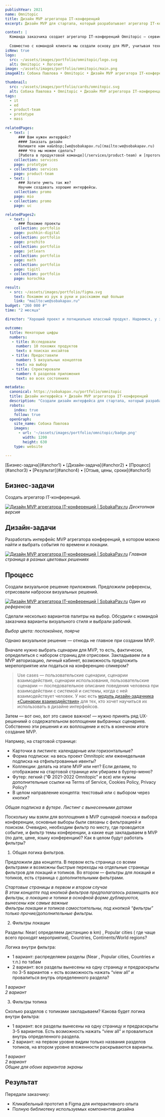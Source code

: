 ```yaml
---
publishYear: 2021
name: Omnitopic
title: Дизайн MVP агрегатора IT-конференций
excerpt: Дизайн MVP для стартапа, который разрабатывает агрегатор IT-конференций

context: |
  Команда заказчика создает агрегатор IT-конференций Omnitopic — сервис, в котором можно найти и выбрать IT-события по времени и локации. Предполагается продавать его по подписке.
  
  Совместно с командой клиента мы создали основу для MVP, учитывая технические ограничения и ограниченный бюджет на его создание.
isNew: true
logo:
  src: ~/assets/images/portfolio/omnitopic/logo.svg
  alt: Omnitopic • Логотип
image: ~/assets/images/portfolio/omnitopic/main.png
imageAlt: Собака Павлова • Omnitopic • Дизайн MVP агрегатора IT-конференций

thumbnail:
  src: ~/assets/images/portfolio/cards/omnitopic.svg
  alt: Собака Павлова • Omnitopic • Дизайн MVP агрегатора IT-конференций
tags:
  - it
  - ed
  - product-team
  - prototype
  - mass
  
relatedPages:
  - text: |
      ### Вам нужен интерфейс?
      #### Заказать дизайн
      Напишите нам на&nbsp;[we@sobakapav.ru](mailto:we@sobakapav.ru) 
      #### Что мы можем сделать?
      [Работа в продуктовой команде](/services/product-team) и [прототип под инвестиции](/services/prototype), как в этом кейсе, и [многое другое](/services). 
    collection: services
    page: prototype
  - collection: services
    page: product-team
  - text: |
      ### Хотите уметь так же?
      Научим создавать хорошие интерфейсы.
    collection: promo
    page: mio
  - collection: promo
    page: uc

relatedPages2:
  - text: |
      ### Похожие проекты
    collection: portfolio
    page: pushkin-digital
  - collection: portfolio
    page: prozhito
  - collection: portfolio
    page: jetlearn
  - collection: portfolio
    page: math
  - collection: portfolio
    page: tigitl
  - collection: portfolio
    page: korochka

result:
  - src: ~/assets/images/portfolio/figma.svg
    text: Покажем из рук в руки и расскажем ещё больше
    link: "mailto:we@sobakapav.ru"
budget: "260 000 ₽"
time: "2 месяца"

director: "Хороший проект и потнциально классный продукт. Надеемся, у заказчика получится вывести его на рынок."

outcome:
  title: Некоторые цифры
  numbers:
   - title: Исследовали 
     number: 10 похожих продуктов
     text: в поисках инсайтов
   - title: Предоставили
     number: 5 визуальных концептов
     text: на выбор
   - title: Спректировали
     number: 6 разделов приложения
     text: во всех состояниях

metadata:
  canonical: https://sobakapav.ru/portfolio/omnitopic
  title: Дизайн интерфейса • Дизайн MVP агрегатора IT-конференций
  description: "Создали дизайн интерфейса для стартапа, который разрабатывает агрегатор IT-конференций"
  robots:
    index: true
    follow: true
  openGraph:
    site_name: Собака Павлова
    images:
      - url: '~/assets/images/portfolio/omnitopic/badge.png'
        width: 1200
        height: 630
    type: website

---
```


<TOC>
[Бизнес-задача](#anchor1) • [Дизайн-задача](#anchor2) • [Процесс](#anchor3) • [Результат](#anchor4) • [Отзыв, цены, сроки](#anchor5)
</TOC>

## <a name="anchor1" />Бизнес-задачи

Создать агрегатор IT-конференций.

<a href="/images/portfolio/omnitopic/1.png" target="_blank">![Дизайн MVP агрегатора IT-конференций | SobakaPav.ru](~/assets/images/portfolio/omnitopic/1.png)</a>
_Десктопная версия_

## <a name="anchor2" />Дизайн-задачи

Разработать интерфейс MVP агрегатора конференций, в котором можно найти и выбрать события по времени и локации.

<a href="/images/portfolio/omnitopic/23.png" target="_blank">![Дизайн MVP агрегатора IT-конференций | SobakaPav.ru](~/assets/images/portfolio/omnitopic/23.png)</a>
_Главная страница в разных цветовых решениях_

## <a name="anchor3" />Процесс

Создали визуальное решение приложения. Предложили референсы, отрисовали наброски визуальных решений.

<a href="/images/portfolio/omnitopic/22.png" target="_blank">![Дизайн MVP агрегатора IT-конференций | SobakaPav.ru](~/assets/images/portfolio/omnitopic/22.png)</a>
_Один из референсов_

Сделали несколько вариантов палитры на выбор. Обсудили с командой заказчика варианты визуального стиля и выбрали рабочий.

<div class="flex gap-2 flex-wrap mb-2"> 
	<PhoneMockup image="/images/portfolio/omnitopic/26.png" />
	<PhoneMockup image="/images/portfolio/omnitopic/27.png" />
</div>
<em>Выбор цвета: поспокойнее, поярче</em>

Однако визуальное решение — отнюдь не главное при создании MVP. 

Вначале нужно выбрать сценарии для MVP, то есть, фактически, определиться с набором страниц для отрисовки. Закладываем ли в MVP авторизацию, личный кабинет, возможность предложить мерепоприятие или податься на конференцию спикером?

>Use cases — пользовательские сценарии, сценарии взаимодействия, сценарии использования, пользовательские сценарии — последовательное описание поведения человека при взаимодействии с системой и системы, когда с ней взаимодействует человек. У нас есть [модуль дизайн-задачника «Сценарии взаимодействия»](https://www.eduhund.ru/program/usecases/?utm_source=sobakapav&utm_medium=site&utm_campaign=page) для тех, кто хочет научиться их использовать в дизайне интерфейсов.

Затем — вот оно, вот это самое важное! — нужно принять ряд UX-решенимй о содержательном воплощении выбранных сценариев. Собственно эти решения и их воплощение и есть в конечном итоге создание MVP. 

Напрмер, на стартовой странице:
- Карточки в листинге: календарные или горизонтальные?
- Форма подписки: на весь проект Omnitopic или еженедельная подписка на отфильтрованные ивенты?
- Коллекции: делать на этапе MVP или нет? Если делаем, то отображаем на стартовой странице или убираем в бургер-меню?
- Футер: легкий (“© 2021-2022 Omnitopic” и все) или нужны дополнительные ссылки на Terms of Service, Cookies Policy, Privacy Policy?
- В целом направление концепта: текстовый или с выбором через кнопки?

<div class="flex gap-2 flex-wrap mb-2"> 
	<PhoneMockup image="/images/portfolio/omnitopic/24.png" />
	<PhoneMockup image="/images/portfolio/omnitopic/25.png" />
</div>
<em>Общая подписка в футере. Листинг с вынесенными датами</em>

Поскольку мы взяли для воплощения в MVP сценарий поиска и выбора конференции, основные выборы были связаны с фильтрацией и поиском. Очевидно, необходим фильтр по месту, где проводится событие, и фильтр темы конференции, а какие еще закладываем в MVP (по дате, цене, языку конференции)? Как в целом будут работать фильтры?

1. Общая логика фильтров.

Предложили два концепта. В первом есть страница со всеми фильтрами и возможны быстрые переходы на отдельные страницы фильтров для локаций и топиков. Во втором — фильтры для локаций и топиков, есть страница с дополнительными фильтрами.

<div class="flex gap-2 flex-wrap mb-2"> 
	<PhoneMockup image="/images/portfolio/omnitopic/2.png" />
	<PhoneMockup image="/images/portfolio/omnitopic/7.png" />
</div>
<em>Стартовые страницы в первом и втором случае</em>

<div class="flex gap-2 flex-wrap mb-2"> 
	<PhoneMockup image="/images/portfolio/omnitopic/3.png" />
	<PhoneMockup image="/images/portfolio/omnitopic/4.png" />
</div>
<div class="flex gap-2 flex-wrap mb-2"> 
	<PhoneMockup image="/images/portfolio/omnitopic/5.png" />
	<PhoneMockup image="/images/portfolio/omnitopic/6.png" />
</div>
<em>В этом концепте под кнопкой фильтров предполагалось размещать все фильтры, а локацию и топики в оснофной форме дублируются, вынесены как самые важные</em>

<div class="flex gap-2 flex-wrap mb-2"> 
	<PhoneMockup image="/images/portfolio/omnitopic/8.png" />
	<PhoneMockup image="/images/portfolio/omnitopic/9.png" />
</div>
<div class="flex gap-2 flex-wrap mb-2"> 
	<PhoneMockup image="/images/portfolio/omnitopic/10.png" />
	<PhoneMockup image="/images/portfolio/omnitopic/11.png" />
</div>
<em>Фильтры локации и топиков самостоятельны, под кнопкой “фильтры” только прочие/дополнительные фильтры.</em>

2. Фильтры локации

Разделы: Near( определяем дистанцию в km) , Popular cities ( где чаще всего проходят мероприятия), Countries, Continents/World regions?

Логика внутри фильтра:
- 1 вариант: распределяем разделы (Near , Popular cities, Countries и т.п.) по табам
- 2 вариант: все разделы вынесены на одну страницу  и предраскрыты по 3-5 вариантов + есть возможность нажать “view all” и провалиться внутрь определенного раздела?

<div class="flex gap-2 flex-wrap mb-2"> 
	<PhoneMockup image="/images/portfolio/omnitopic/12.png" />
	<PhoneMockup image="/images/portfolio/omnitopic/13.png" />
</div>
<em>1 вариант</em>

<div class="flex gap-2 flex-wrap mb-2"> 
	<PhoneMockup image="/images/portfolio/omnitopic/14.png" />
	<PhoneMockup image="/images/portfolio/omnitopic/15.png" />
</div>
<em>2 вариант</em>

3. Фильтры топика

Сколько разделов с топиками закладываем? Какова будет логика внутри фильтра:
- 1 вариант: все разделы вынесены на одну страницу и предраскрыты 3-5 вариантов. Есть возможность нажать “view all” и провалиться внутрь определенного раздела.
- 2 вариант: на первом уровне видим только названия разделов топиков, на втором уровне вложенности раскрываются варианты.

<div class="flex gap-2 flex-wrap mb-2"> 
	<PhoneMockup image="/images/portfolio/omnitopic/16.png" />
	<PhoneMockup image="/images/portfolio/omnitopic/17.png" />
</div>
<em>1 вариант</em>

<div class="flex gap-2 flex-wrap mb-2"> 
	<PhoneMockup image="/images/portfolio/omnitopic/18.png" />
	<PhoneMockup image="/images/portfolio/omnitopic/19.png" />
</div>
<em>2 вариант</em>

<div class="flex gap-2 flex-wrap mb-2"> 
	<PhoneMockup image="/images/portfolio/omnitopic/20.png" />
	<PhoneMockup image="/images/portfolio/omnitopic/21.png" />
</div>
<em>Общие для обоих вариантов экраны</em>

## <a name="anchor4" />Результат

Передали заказчику:
- Кликабельный прототип в Figma для интерактивного опыта
- Полную библиотеку используемых компонентов дизайна

## <a name="anchor4" />

